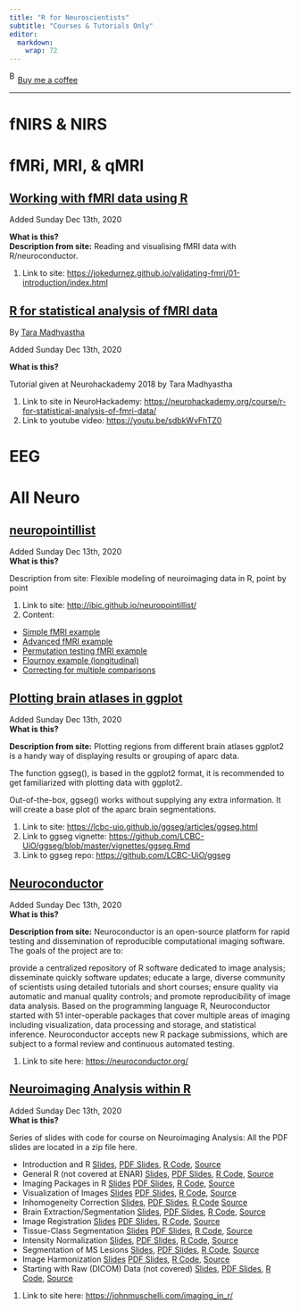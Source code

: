 ```yaml
---
title: "R for Neuroscientists"
subtitle: "Courses & Tutorials Only"
editor: 
  markdown: 
    wrap: 72
---
```


<link href="https://fonts.googleapis.com/css?family=Cookie" rel="stylesheet"><a class="bmc-button" target="_blank" href="https://www.buymeacoffee.com/JoscelinRocha">![Buy
me a
coffee](https://cdn.buymeacoffee.com/buttons/bmc-new-btn-logo.svg){alt="Buy me a coffee"
width="15" height="21"}Buy me a coffee</a>

------------------------------------------------------------------------

# fNIRS & NIRS

# fMRi, MRI, & qMRI

## [Working with fMRI data using R](https://jokedurnez.github.io/validating-fmri/01-introduction/index.html)

Added Sunday Dec 13th, 2020

**What is this?**\
**Description from site:** Reading and visualising fMRI data with
R/neuroconductor.

1.  Link to site:
    <https://jokedurnez.github.io/validating-fmri/01-introduction/index.html>

## [R for statistical analysis of fMRI data](https://neurohackademy.org/course/r-for-statistical-analysis-of-fmri-data/)

By [Tara
Madhyastha](https://neurohackademy.org/course/r-for-statistical-analysis-of-fmri-data/)

Added Sunday Dec 13th, 2020

**What is this?**

Tutorial given at Neurohackademy 2018 by Tara Madhyastha

1.  Link to site in NeuroHackademy:
    <https://neurohackademy.org/course/r-for-statistical-analysis-of-fmri-data/>
2.  Link to youtube video: <https://youtu.be/sdbkWvFhTZ0>

# EEG

# All Neuro

## [neuropointillist](http://ibic.github.io/neuropointillist/)

Added Sunday Dec 13th, 2020\
**What is this?**

Description from site: Flexible modeling of neuroimaging data in R,
point by point

1.  Link to site: <http://ibic.github.io/neuropointillist/>
2.  Content:

-   [Simple fMRI
    example](http://ibic.github.io/neuropointillist/fmri.example.html)
-   [Advanced fMRI
    example](http://ibic.github.io/neuropointillist/fingerfootlips.example.html)
-   [Permutation testing fMRI
    example](http://ibic.github.io/neuropointillist/fingerfootlips_permute.html)
-   [Flournoy example
    (longitudinal)](http://ibic.github.io/neuropointillist/flournoy.example.html)
-   [Correcting for multiple
    comparisons](http://ibic.github.io/neuropointillist/clustercorrection.html)

## [Plotting brain atlases in ggplot](https://lcbc-uio.github.io/ggseg/articles/ggseg.html)

Added Sunday Dec 13th, 2020\
**What is this?**

**Description from site:** Plotting regions from different brain atlases
ggplot2 is a handy way of displaying results or grouping of aparc data.

The function ggseg(), is based in the ggplot2 format, it is recommended
to get familiarized with plotting data with ggplot2.

Out-of-the-box, ggseg() works without supplying any extra information.
It will create a base plot of the aparc brain segmentations.

1.  Link to site: <https://lcbc-uio.github.io/ggseg/articles/ggseg.html>
2.  Link to ggseg vignette:
    <https://github.com/LCBC-UiO/ggseg/blob/master/vignettes/ggseg.Rmd>
3.  Link to ggseg repo: <https://github.com/LCBC-UiO/ggseg>

## [Neuroconductor](https://neuroconductor.org/)

Added Sunday Dec 13th, 2020\
**What is this?**

**Description from site:** Neuroconductor is an open-source platform for
rapid testing and dissemination of reproducible computational imaging
software. The goals of the project are to:

provide a centralized repository of R software dedicated to image
analysis; disseminate quickly software updates; educate a large, diverse
community of scientists using detailed tutorials and short courses;
ensure quality via automatic and manual quality controls; and promote
reproducibility of image data analysis. Based on the programming
language R, Neuroconductor started with 51 inter-operable packages that
cover multiple areas of imaging including visualization, data processing
and storage, and statistical inference. Neuroconductor accepts new R
package submissions, which are subject to a formal review and continuous
automated testing.

1.  Link to site here: <https://neuroconductor.org/>

## [Neuroimaging Analysis within R](https://johnmuschelli.com/imaging_in_r/)

Added Sunday Dec 13th, 2020\
**What is this?**

Series of slides with code for course on Neuroimaging Analysis: All the
PDF slides are located in a zip file here.

-   Introduction and R
    [Slides](https://johnmuschelli.com/imaging_in_r/intro/index.html),
    [PDF
    Slides](https://johnmuschelli.com/imaging_in_r/intro/index.pdf), [R
    Code](https://johnmuschelli.com/imaging_in_r/intro/index.R),
    [Source](https://johnmuschelli.com/imaging_in_r/intro/index.Rmd)
-   General R (not covered at ENAR)
    [Slides](https://johnmuschelli.com/imaging_in_r/general_r/index.html),
    [PDF
    Slides](https://johnmuschelli.com/imaging_in_r/general_r/index.pdf),
    [R Code](https://johnmuschelli.com/imaging_in_r/general_r/index.R),
    [Source](https://johnmuschelli.com/imaging_in_r/general_r/index.Rmd)
-   Imaging Packages in R
    [Slides](https://johnmuschelli.com/imaging_in_r/imaging_r_packages/index.html)
    [PDF
    Slides](https://johnmuschelli.com/imaging_in_r/imaging_r_packages/index.pdf),
    [R
    Code](https://johnmuschelli.com/imaging_in_r/imaging_r_packages/index.R),
    [Source](https://johnmuschelli.com/imaging_in_r/imaging_r_packages/index.Rmd)
-   Visualization of Images
    [Slides](https://johnmuschelli.com/imaging_in_r/visualization/index.html)
    [PDF
    Slides](https://johnmuschelli.com/imaging_in_r/visualization/index.pdf),
    [R
    Code](https://johnmuschelli.com/imaging_in_r/visualization/index.R),
    [Source](https://johnmuschelli.com/imaging_in_r/visualization/index.Rmd)
-   Inhomogeneity Correction
    [Slides](https://johnmuschelli.com/imaging_in_r/inhomogeneity_correction_ms/index.html),
    [PDF
    Slides](https://johnmuschelli.com/imaging_in_r/inhomogeneity_correction_ms/index.pdf),
    [R
    Code](https://johnmuschelli.com/imaging_in_r/inhomogeneity_correction_ms/index.R)
    [Source](https://johnmuschelli.com/imaging_in_r/inhomogeneity_correction_ms/index.Rmd)
-   Brain Extraction/Segmentation
    [Slides](https://johnmuschelli.com/imaging_in_r/brain_extraction_malf/index.html),
    [PDF
    Slides](https://johnmuschelli.com/imaging_in_r/brain_extraction_malf/index.pdf),
    [R
    Code](https://johnmuschelli.com/imaging_in_r/brain_extraction_malf/index.R),
    [Source](https://johnmuschelli.com/imaging_in_r/brain_extraction_malf/index.Rmd)
-   Image Registration
    [Slides](https://johnmuschelli.com/imaging_in_r/coregistration/index.html)
    [PDF
    Slides](https://johnmuschelli.com/imaging_in_r/coregistration/index.pdf),
    [R
    Code](https://johnmuschelli.com/imaging_in_r/coregistration/index.R),
    [Source](https://johnmuschelli.com/imaging_in_r/coregistration/index.Rmd)
-   Tissue-Class Segmentation
    [Slides](https://johnmuschelli.com/imaging_in_r/segmentation/index.html)
    [PDF
    Slides](https://johnmuschelli.com/imaging_in_r/segmentation/index.pdf),
    [R
    Code](https://johnmuschelli.com/imaging_in_r/segmentation/index.R),
    [Source](https://johnmuschelli.com/imaging_in_r/segmentation/index.Rmd)
-   Intensity Normalization
    [Slides](https://johnmuschelli.com/imaging_in_r/intensity_normalization/index.html),
    [PDF
    Slides](https://johnmuschelli.com/imaging_in_r/intensity_normalization/index.pdf),
    [R
    Code](https://johnmuschelli.com/imaging_in_r/intensity_normalization/index.R),
    [Source](https://johnmuschelli.com/imaging_in_r/intensity_normalization/index.Rmd)
-   Segmentation of MS Lesions
    [Slides](https://johnmuschelli.com/imaging_in_r/ms_lesion_segmentation/index.html),
    [PDF
    Slides](https://johnmuschelli.com/imaging_in_r/ms_lesion_segmentation/index.pdf),
    [R
    Code](https://johnmuschelli.com/imaging_in_r/ms_lesion_segmentation/index.R),
    [Source](https://johnmuschelli.com/imaging_in_r/ms_lesion_segmentation/index.Rmd)
-   Image Harmonization
    [Slides](https://johnmuschelli.com/imaging_in_r/image_harmonization/index.html)
    [PDF
    Slides](https://johnmuschelli.com/imaging_in_r/ms_lesion_segmentation/index.pdf),
    [R
    Code](https://johnmuschelli.com/imaging_in_r/image_harmonization/index.R),
    [Source](https://johnmuschelli.com/imaging_in_r/image_harmonization/index.Rmd)
-   Starting with Raw (DICOM) Data (not covered)
    [Slides](https://johnmuschelli.com/imaging_in_r/starting_with_raw_data/index.html),
    [PDF
    Slides](https://johnmuschelli.com/imaging_in_r/starting_with_raw_data/index.pdf),
    [R
    Code](https://johnmuschelli.com/imaging_in_r/starting_with_raw_data/index.R),
    [Source](https://johnmuschelli.com/imaging_in_r/starting_with_raw_data/index.Rmd)

1.  Link to site here: <https://johnmuschelli.com/imaging_in_r/>
